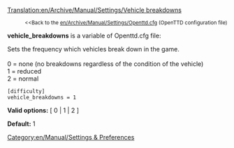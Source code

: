 [[Translation:en/Archive/Manual/Settings/Vehicle breakdowns]]

:<small><<Back to the [[en/Archive/Manual/Settings/Openttd.cfg]] (OpenTTD configuration file)</small>


'''vehicle_breakdowns''' is a variable of Openttd.cfg file:

Sets the frequency which vehicles break down in the game.<br><br>
0 = none (no breakdowns regardless of the condition of the vehicle)<br>
1 = reduced<br>
2 = normal<br>

<pre>
[difficulty]
vehicle_breakdowns = 1
</pre>

'''Valid options:''' [ 0 | 1 | 2 ]

'''Default:''' 1


[[Category:en/Manual/Settings & Preferences]]